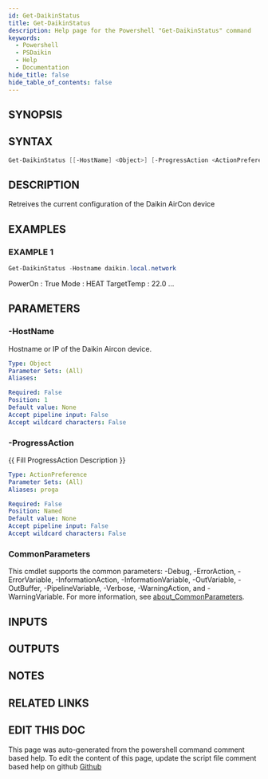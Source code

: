 ```yaml
---
id: Get-DaikinStatus
title: Get-DaikinStatus
description: Help page for the Powershell "Get-DaikinStatus" command
keywords:
  - Powershell
  - PSDaikin
  - Help
  - Documentation
hide_title: false
hide_table_of_contents: false
---
```


## SYNOPSIS

## SYNTAX

```powershell
Get-DaikinStatus [[-HostName] <Object>] [-ProgressAction <ActionPreference>] [<CommonParameters>]
```

## DESCRIPTION

Retreives the current configuration of the Daikin AirCon device

## EXAMPLES

### EXAMPLE 1

```powershell
Get-DaikinStatus -Hostname daikin.local.network
```

PowerOn        : True
Mode           : HEAT
TargetTemp     : 22.0
...

## PARAMETERS

### -HostName

Hostname or IP of the Daikin Aircon device.

```yaml
Type: Object
Parameter Sets: (All)
Aliases:

Required: False
Position: 1
Default value: None
Accept pipeline input: False
Accept wildcard characters: False
```

### -ProgressAction

\{\{ Fill ProgressAction Description \}\}

```yaml
Type: ActionPreference
Parameter Sets: (All)
Aliases: proga

Required: False
Position: Named
Default value: None
Accept pipeline input: False
Accept wildcard characters: False
```

### CommonParameters

This cmdlet supports the common parameters: -Debug, -ErrorAction, -ErrorVariable, -InformationAction, -InformationVariable, -OutVariable, -OutBuffer, -PipelineVariable, -Verbose, -WarningAction, and -WarningVariable. For more information, see [about_CommonParameters](http://go.microsoft.com/fwlink/?LinkID=113216).

## INPUTS

## OUTPUTS

## NOTES

## RELATED LINKS

## EDIT THIS DOC 

This page was auto-generated from the powershell command comment based help. To edit the content of this page, update the script file comment based help on github [Github](https://github.com/hanpq/PSDaikin)
